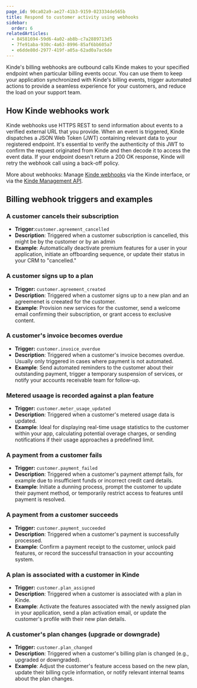 ```yaml
---
page_id: 90ca02a9-ae27-41b3-9159-023334de565b
title: Respond to customer activity using webhooks
sidebar: 
  order: 6
relatedArticles:
  - 84581694-59d6-4a02-ab8b-c7a2889713d5
  - 7fe91aba-930c-4a63-8996-85af6bb605a7
  - e6dde80d-2977-419f-a05a-62ad0a7ac6de
---
```


Kinde's billing webhooks are outbound calls Kinde makes to your specified endpoint when particular billing events occur. You can use them to keep your application synchronized with Kinde's billing events, trigger automated actions to provide a seamless experience for your customers, and reduce the load on your support team. 

## How Kinde webhooks work

Kinde webhooks use HTTPS REST to send information about events to a verified external URL that you provide. When an event is triggered, Kinde dispatches a JSON Web Token (JWT) containing relevant data to your registered endpoint. It's essential to verify the authenticity of this JWT to confirm the request originated from Kinde and then decode it to access the event data. If your endpoint doesn't return a 200 OK response, Kinde will retry the webhook call using a back-off policy. 

More about webhooks: Manage [Kinde webhooks](/integrate/webhooks/about-webhooks/) via the Kinde interface, or via the [Kinde Management API](https://docs.kinde.com/kinde-apis/management/#tag/webhooks).

## Billing webhook triggers and examples

### A customer cancels their subscription
* **Trigger**:`customer.agreement_cancelled`
* **Description**: Triggered when a customer subscription is cancelled, this might be by the customer or by an admin
* **Example**: Automatically deactivate premium features for a user in your application, initiate an offboarding sequence, or update their status in your CRM to "cancelled."

### A customer signs up to a plan
- **Trigger:** `customer.agreement_created`
- **Description**: Triggered when a customer signs up to a new plan and an agreemenet is creeated for the customer.
- **Example**: Provision new services for the customer, send a welcome email confirming their subscription, or grant access to exclusive content.

### A customer's invoice becomes overdue
* **Trigger:** `customer.invoice_overdue`
* **Description**: Triggered when a customer's invoice becomes overdue. Usually only triggered in cases where payment is not automated.
* **Example**: Send automated reminders to the customer about their outstanding payment, trigger a temporary suspension of services, or notify your accounts receivable team for follow-up.

### Metered usaage is recorded against a plan feature
* **Trigger:** `customer.meter_usage_updated`
* **Description**: Triggered when a customer's metered usage data is updated.
* **Example**: Ideal for displaying real-time usage statistics to the customer within your app, calculating potential overage charges, or sending notifications if their usage approaches a predefined limit.

### A payment from a customer fails
* **Trigger:** `customer.payment_failed`
* **Description**: Triggered when a customer's payment attempt fails, for example due to insufficient funds or incorrect credit card details.
* **Example**: Initiate a dunning process, prompt the customer to update their payment method, or temporarily restrict access to features until payment is resolved.

### A payment from a customer succeeds
* **Trigger:** `customer.payment_succeeded`
* **Description**: Triggered when a customer's payment is successfully processed.
* **Example**: Confirm a payment receipt to the customer, unlock paid features, or record the successful transaction in your accounting system.

### A plan is associated with a customer in Kinde
* **Trigger:** `customer.plan_assigned`
* **Description**: Triggered when a customer is associated with a plan in Kinde.
* **Example**: Activate the features associated with the newly assigned plan in your application, send a plan activation email, or update the customer's profile with their new plan details.

### A customer's plan changes (upgrade or downgrade)
* **Trigger:** `customer.plan_changed`
* **Description**: Triggered when a customer's billing plan is changed (e.g., upgraded or downgraded).
* **Example**: Adjust the customer's feature access based on the new plan, update their billing cycle information, or notify relevant internal teams about the plan changes.
